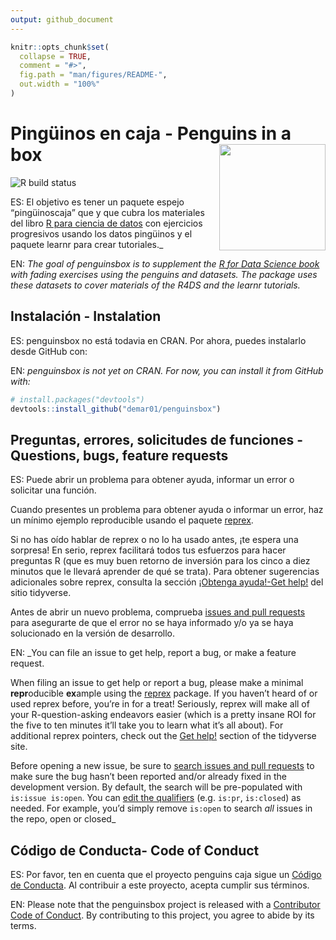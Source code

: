 ```yaml
---
output: github_document
---
```


<!-- README.md is generated from README.Rmd. Please edit that file -->

```r
knitr::opts_chunk$set(
  collapse = TRUE,
  comment = "#>",
  fig.path = "man/figures/README-",
  out.width = "100%"
)
```

# Pingüinos en caja - Penguins in a box <img src="man/figures/palmerpenguins.png" align="right" height="170">

<!-- badges: start -->
![R build status](https://img.shields.io/github/issues/demar01/penguinsbox)
<!-- badges: end -->

ES: El objetivo es tener un paquete espejo "pingüinoscaja" que  y que cubra los materiales del libro [R para ciencia de datos](https://es.r4ds.hadley.nz/) con ejercicios progresivos usando los datos pingüinos y el paquete learnr para crear tutoriales._

EN: _The goal of penguinsbox is to supplement the [R for Data Science book](https://r4ds.had.co.nz/) with fading exercises using the penguins and datasets. The package uses these datasets to cover materials of the R4DS and the learnr tutorials._



## Instalación - Instalation

<!--
You can install the released version of Penguinsbox from [CRAN](https://CRAN.R-project.org) with:

You can install the development version from [GitHub](https://github.com/) with:

-->

ES: penguinsbox no está todavia en CRAN. Por ahora, puedes instalarlo desde GitHub con:


EN: _penguinsbox is not yet on CRAN. For now, you can install it from GitHub with:_

```r
# install.packages("devtools")
devtools::install_github("demar01/penguinsbox")
```

## Preguntas, errores, solicitudes de funciones - Questions, bugs, feature requests

ES: Puede abrir un problema para obtener ayuda, informar un error o solicitar una función. 


Cuando presentes un problema para obtener ayuda o informar un error, haz un mínimo ejemplo reproducible usando el paquete [reprex](https://reprex.tidyverse.org/). 

Si no has oído hablar de reprex o no lo ha usado antes, ¡te espera una sorpresa!
En serio, reprex facilitará todos tus esfuerzos para hacer preguntas R (que es muy buen retorno de inversión para los cinco a diez minutos que le llevará aprender de qué se trata).
Para obtener sugerencias adicionales sobre reprex, consulta la sección [¡Obtenga ayuda!-Get help!](https://www.tidyverse.org/help/) del sitio tidyverse.

Antes de abrir un nuevo problema, comprueba [issues and pull requests](https://github.com/rstudio-education/dsbox/issues) 
para asegurarte de que el error no se haya informado y/o ya se haya solucionado en la versión de desarrollo.


EN: _You can file an issue to get help, report a bug, or make a feature request.

When filing an issue to get help or report a bug, please make a minimal **repr**oducible **ex**ample using the [reprex](https://reprex.tidyverse.org/) package. 
If you haven't heard of or used reprex before, you're in for a treat! 
Seriously, reprex will make all of your R-question-asking endeavors easier (which is a pretty insane ROI for the five to ten minutes it'll take you to learn what it's all about). 
For additional reprex pointers, check out the [Get help!](https://www.tidyverse.org/help/) section of the tidyverse site.

Before opening a new issue, be sure to [search issues and pull requests](https://github.com/rstudio-education/dsbox/issues) to make sure the bug hasn't been reported and/or already fixed in the development version. 
By default, the search will be pre-populated with `is:issue is:open`. 
You can [edit the qualifiers](https://help.github.com/articles/searching-issues-and-pull-requests/) (e.g. `is:pr`, `is:closed`) as needed. 
For example, you'd simply remove `is:open` to search _all_ issues in the repo, open or closed_ 

## Código de Conducta- Code of Conduct

ES: Por favor, ten en cuenta que el proyecto penguins caja sigue un [Código de Conducta](https://www.contributor-covenant.org/es/version/2/0/code_of_conduct/). 
Al contribuir a este proyecto, acepta cumplir sus términos.


EN: Please note that the penguinsbox project is released with a [Contributor Code of Conduct](https://contributor-covenant.org/version/2/0/CODE_OF_CONDUCT.html). 
By contributing to this project, you agree to abide by its terms.
